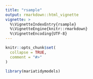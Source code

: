 ```yaml
---
title: "rsample"
output: rmarkdown::html_vignette
vignette: >
  %\VignetteIndexEntry{rsample}
  %\VignetteEngine{knitr::rmarkdown}
  %\VignetteEncoding{UTF-8}
---
```


```r
knitr::opts_chunk$set(
  collapse = TRUE,
  comment = "#>"
)
```

```r
library(mariatidymodels)
```
